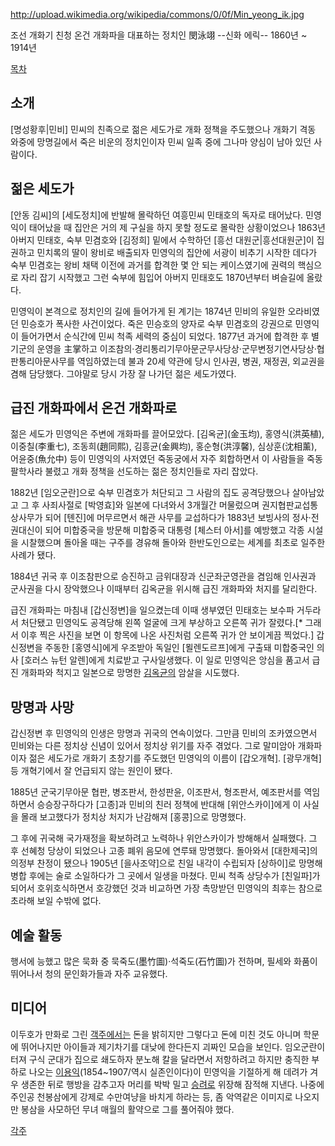 http://upload.wikimedia.org/wikipedia/commons/0/0f/Min_yeong_ik.jpg

조선 개화기 친청 온건 개화파을 대표하는 정치인
閔泳翊 --신화 에릭--
1860년 ~ 1914년

[[목차]]
== 소개 ==
[명성황후|민비] 민씨의 친족으로 젊은 세도가로 개화 정책을 주도했으나 개화기 격동 와중에 망명길에서 죽은 비운의 정치인이자 민씨 일족 중에 그나마 양심이 남아 있던 사람이다.

== 젊은 세도가 ==
[안동 김씨]의 [세도정치]에 반발해 몰락하던 여흥민씨 민태호의 독자로 태어났다.
민영익이 태어났을 때 집안은 거의 제 구실을 하지 못할 정도로 몰락한 상황이었으나 1863년 아버지 민태호, 숙부 민겸호와 [김정희] 밑에서 수학하던 [흥선 대원군|흥선대원군]이 집권하고 민치록의 딸이 왕비로 배출되자 민영익의 집안에 서광이 비추기 시작한 데다가 숙부 민겸호는 왕비 채택 이전에 과거를 합격한 몇 안 되는 케이스였기에 권력의 핵심으로 자리 잡기 시작했고 그런 숙부에 힘입어 아버지 민태호도 1870년부터 벼슬길에 올랐다.

민영익이 본격으로 정치인의 길에 들어가게 된 계기는 1874년 민비의 유일한 오라비였던 민승호가 폭사한 사건이었다. 죽은 민승호의 양자로 숙부 민겸호의 강권으로 민영익이 들어가면서 순식간에 민씨 척족 세력의 중심이 되었다. 1877년 과거에 합격한 후 별기군의 운영을 主掌하고 이조참의·경리통리기무아문군무사당상·군무변정기연사당상·협판통리아문사무를 역임하였는데 불과 20세 약관에 당시 인사권, 병권, 재정권, 외교권을 겸해 담당했다. 그야말로 당시 가장 잘 나가던 젊은 세도가였다.

== 급진 개화파에서 온건 개화파로 ==
젊은 세도가 민영익은 주변에 개화파를 끌어모았다. [김옥균](金玉均), 홍영식(洪英植), 이중칠(李重七), 조동희(趙同熙), 김흥균(金興均), 홍순형(洪淳馨), 심상훈(沈相薰), 어윤중(魚允中) 등이 민영익의 사저였던 죽동궁에서 자주 회합하면서 이 사람들을 죽동팔학사라 불렸고 개화 정책을 선도하는 젊은 정치인들로 자리 잡았다.

1882년 [임오군란]으로 숙부 민겸호가 처단되고 그 사람의 집도 공격당했으나 살아남았고 그 후 사죄사절로 [박영효]와 일본에 다녀와서 3개월간 머물렀으며 권지협판교섭통상사무가 되어 [톈진]에 머무르면서 해관 사무를 교섭하다가 1883년 보빙사의 정사·전권대신이 되어 미합중국을 방문해 미합중국 대통령 [체스터 아서]를 예방했고 각종 시설을 시찰했으며 돌아올 때는 구주를 경유해 돌아와 한반도인으로는 세계를 최초로 일주한 사례가 됐다.

1884년 귀국 후 이조참판으로 승진하고 금위대장과 신군좌군영관을 겸임해 인사권과 군사권을 다시 장악했으나 이때부터 김옥균을 위시해 급진 개화파와 처지를 달리한다.

급진 개화파는 마침내 [갑신정변]을 일으켰는데 이때 생부였던 민태호는 보수파 거두라서 처단됐고 민영익도 공격당해 왼쪽 얼굴에 크게 부상하고 오른쪽 귀가 잘렸다.[* 그래서 이후 찍은 사진을 보면 이 항목에 나온 사진처럼 오른쪽 귀가 안 보이게끔 찍었다.] 갑신정변을 주동한 [홍영식]에게 우조받아 독일인 [묄렌도르프]에게 구출돼 미합중국인 의사 [호러스 뉴턴 알렌]에게 치료받고 구사일생했다. 이 일로 민영익은 앙심을 품고서 급진 개화파와 척지고 일본으로 망명한 [[김옥균]]의 암살을 시도했다.

== 망명과 사망 ==
갑신정변 후 민영익의 인생은 망명과 귀국의 연속이었다. 그만큼 민비의 조카였으면서 민비와는 다른 정치상 신념이 있어서 정치상 위기를 자주 겪었다. 그로 말미암아 개화파이자 젊은 세도가로 개화기 초창기를 주도했던 민영익의 이름이 [갑오개혁]. [광무개혁] 등 개혁기에서 잘 언급되지 않는 원인이 됐다.

1885년 군국기무아문 협판, 병조판서, 한성판윤, 이조판서, 형조판서, 예조판서를 역임하면서 승승장구하다가 [고종]과 민비의 친러 정책에 반대해 [위안스카이]에게 이 사실을 몰래 보고했다가 정치상 처지가 난감해져 [홍콩]으로 망명했다.

그 후에 귀국해 국가재정을 확보하려고 노력하나 위안스카이가 방해해서 실패했다. 그 후 선혜청 당상이 되었으나 고종 폐위 음모에 연루돼 망명했다. 돌아와서 [대한제국]의 의정부 찬정이 됐으나 1905년 [을사조약]으로 친일 내각이 수립되자 [상하이]로 망명해 병합 후에는 술로 소일하다가 그 곳에서 일생을 마쳤다. 민씨 척족 상당수가 [친일파]가 되어서 호위호식하면서 호강했던 것과 비교하면 가장 촉망받던 민영익의 최후는 참으로 초라해 보일 수밖에 없다.

== 예술 활동 ==
행서에 능했고 많은 묵화 중 묵죽도(墨竹圖)·석죽도(石竹圖)가 전하며, 필세와 화품이 뛰어나서 청의 문인화가들과 자주 교유했다.

== 미디어 ==
이두호가 만화로 그린 [[객주]]에서는 돈을 밝히지만 그렇다고 돈에 미친 것도 아니며 학문에 뛰어나지만 아이들과 제기차기를 대낮에 한다든지 괴짜인 모습을 보인다. 임오군란이 터져 구식 군대가 집으로 쇄도하자 분노해 칼을 달라면서 저항하려고 하지만 충직한 부하로 나오는 [[이용익]](1854~1907/역시 실존인이다)이 민영익을 기절하게 해 데려가 겨우 생존한 뒤로 행방을 감추고자 머리를 박박 밀고 [[승려]]로 위장해 잠적해 지낸다. 나중에 주인공 천봉삼에게 강제로 수만여냥을 바치게 하라는 등, 좀 악역같은 이미지로 나오지만 봉삼을 사모하던 무녀 매월의 활약으로 그를 풀어줘야 했다.

[[각주]]
